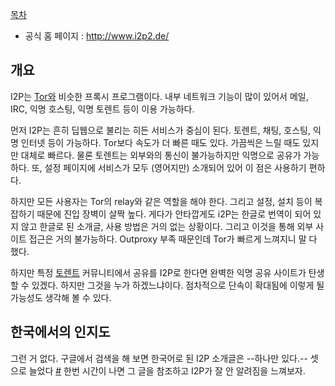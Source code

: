 [[목차]]

* 공식 홈 페이지 : http://www.i2p2.de/

== 개요 ==
I2P는 [[Tor]]와 비슷한 프록시 프로그램이다. 내부 네트워크 기능이 많이 있어서 메일, IRC, 익명 호스팅, 익명 토렌트 등이 이용 가능하다.

먼저 I2P는 흔히 딥웹으로 불리는 히든 서비스가 중심이 된다. 토렌트, 채팅, 호스팅, 익명 인터넷 등이 가능하다. Tor보다 속도가 더 빠른 때도 있다. 가끔씩은 느릴 때도 있지만 대체로 빠르다. 물론 토렌트는 외부와의 통신이 불가능하지만 익명으로 공유가 가능하다. 또, 설정 페이지에 서비스가 모두 (영어지만) 소개되어 있어 이 점은 사용하기 편하다.

하지만 모든 사용자는 Tor의 relay와 같은 역할을 해야 한다. 그리고 설정, 설치 등이 복잡하기 때문에 진입 장벽이 살짝 높다. 게다가 안타깝게도 i2P는 한글로 번역이 되어 있지 않고 한글로 된 소개글, 사용 방법은 거의 없는 상황이다. 그리고 이것을 통해 외부 사이트 접근은 거의 불가능하다. Outproxy 부족 때문인데 Tor가 빠르게 느껴지니 말 다 했다.

하지만 특정 [[토렌트]] 커뮤니티에서 공유를 I2P로 한다면 완벽한 익명 공유 사이트가 탄생할 수 있겠다. 하지만 그것을 누가 하겠느냐이다. 점차적으로 단속이 확대됨에 이렇게 될 가능성도 생각해 볼 수 있다.

== 한국에서의 인지도 ==
그런 거 없다. 구글에서 검색을 해 보면 한국어로 된 I2P 소개글은 --하나만 있다.-- 셋으로 늘었다  [http://www.google.co.kr/search?q=I2P&hl=ko&lr=lang_ko #] 한번 시간이 나면 그 글을 참조하고 I2P가 잘 안 알려짐을 느껴보자.
